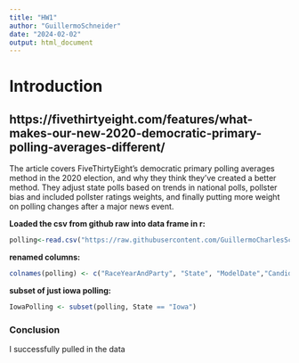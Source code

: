 ```yaml
---
title: "HW1"
author: "GuillermoSchneider"
date: "2024-02-02"
output: html_document
---
```



# Introduction
 
## https://fivethirtyeight.com/features/what-makes-our-new-2020-democratic-primary-polling-averages-different/

 The article covers FiveThirtyEight’s democratic primary polling averages method in the 2020 election, and why they think they've created a better method. They adjust state polls based on trends in national polls, pollster bias and included pollster ratings weights, and finally putting more weight on polling changes after a major news event. 

**Loaded the csv from github raw into data frame in r:**
```r
polling<-read.csv("https://raw.githubusercontent.com/GuillermoCharlesSchneider/HW1/main/pres_primary_avgs_1980-2016.csv", header= TRUE, sep=",")
```

**renamed columns:**
```r
colnames(polling) <- c("RaceYearAndParty", "State", "ModelDate","CandidateName","Candidate_ID","Estimate","Trend_Adjusted", "Timestamp", "OneDayTest", "Contest_Date")
```

**subset of just iowa polling:**
```r
IowaPolling <- subset(polling, State == "Iowa")
```


### Conclusion
I successfully pulled in the data
